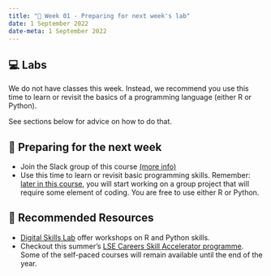 ---
title: "📒 Week 01 - Preparing for next week's lab"
date: 1 September 2022
date-meta: 1 September 2022
---

## 💻 Labs

We do not have classes this week. Instead, we recommend you use this time to learn or revisit the basics of a programming language (either R or Python).

See sections below for advice on how to do that.

## 📒 Preparing for the next week

- Join the Slack group of this course [(more info)](/communication.qmd)
- Use this time to learn or revisit basic programming skills. Remember: [later in this course](/syllabus.qmd), you will start working on a group project that will require some element of coding. You are free to use either R or Python. 

## 🔖 Recommended Resources

- [Digital Skills Lab](https://info.lse.ac.uk/current-students/digital-skills-lab) offer workshops on R and Python skills.
- Checkout this summer's [LSE Careers Skill Accelerator programme](https://twitter.com/LSECareers/status/1534868470495596545). Some of the self-paced courses will remain available until the end of the year.

